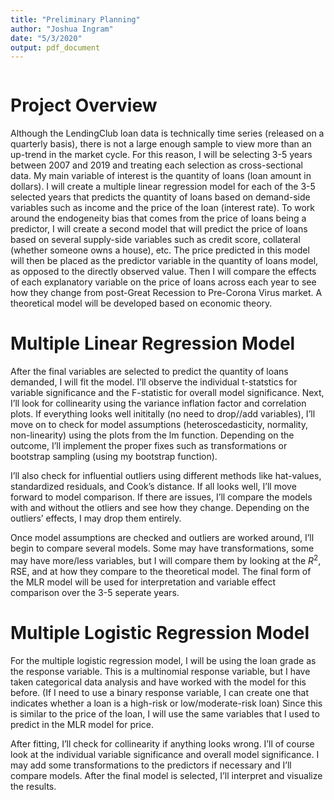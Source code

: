 ```yaml
---
title: "Preliminary Planning"
author: "Joshua Ingram"
date: "5/3/2020"
output: pdf_document
---
```


```r

```

# Project Overview

Although the LendingClub loan data is technically time series (released on a quarterly basis), there is not a large enough sample to view more than an up-trend in the market cycle. For this reason, I will be selecting 3-5 years between 2007 and 2019 and treating each selection as cross-sectional data. My main variable of interest is the quantity of loans (loan amount in dollars). I will create a multiple linear regression model for each of the 3-5 selected years that predicts the quantity of loans based on demand-side variables such as income and the price of the loan (interest rate). To work around the endogeneity bias that comes from the price of loans being a predictor, I will create a second model that will predict the price of loans based on several supply-side variables such as credit score, collateral (whether someone owns a house), etc. The price predicted in this model will then be placed as the predictor variable in the quantity of loans model, as opposed to the directly observed value. Then I will compare the effects of each explanatory variable on the price of loans across each year to see how they change from post-Great Recession to Pre-Corona Virus market. A theoretical model will be developed based on economic theory.

# Multiple Linear Regression Model

After the final variables are selected to predict the quantity of loans demanded, I will fit the model. I'll observe the individual t-statstics for variable significance and the F-statistic for overall model significance. Next, I'll look for collinearity  using the variance inflation factor and correlation plots. If everything looks well inititally (no need to drop//add variables), I'll move on to check for model assumptions (heteroscedasticity, normality, non-linearity) using the plots from the lm function. Depending on the outcome, I'll implement the proper fixes such as transformations or bootstrap sampling (using my bootstrap function).

I'll also check for influential outliers using different methods like hat-values, standardized residuals, and Cook's distance. If all looks well, I'll move forward to model comparison. If there are issues, I'll compare the models with and without the otliers and see how they change. Depending on the outliers' effects, I may drop them entirely.

Once model assumptions are checked and outliers are worked around, I'll begin to compare several models. Some may have transformations, some may have more/less variables, but I will compare them by looking at the $R^2$, RSE, and at how they compare to the theoretical model. The final form of the MLR model will be used for interpretation and variable effect comparison over the 3-5 seperate years.

# Multiple Logistic Regression Model

For the multiple logistic regression model, I will be using the loan grade as the response variable. This is a multinomial response variable, but I have taken categorical data analysis and have worked with the model for this before. (If I need to use a binary response variable, I can create one that indicates whether a loan is a high-risk or low/moderate-risk loan) Since this is similar to the price of the loan, I will use the same variables that I used to predict in the MLR model for price. 

After fitting, I'll check for collinearity if anything looks wrong. I'll of course look at the individual variable significance and overall model significance. I may add some transformations to the predictors if necessary and I'll compare models. After the final model is selected, I'll interpret and visualize the results.